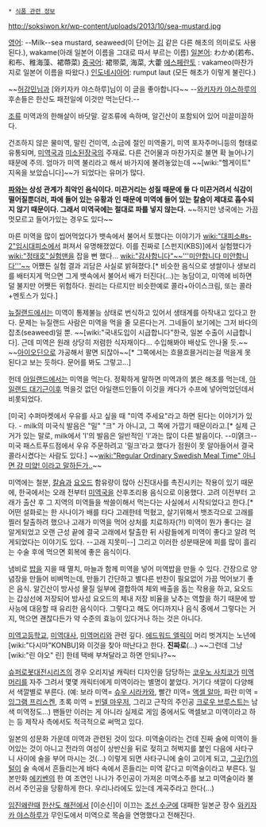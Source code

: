  * [[식품 관련 정보]]

http://soksiwon.kr/wp-content/uploads/2013/10/sea-mustard.jpg

[[영어]]: --Milk--sea mustard, seaweed(이 단어는 [[김(음식)|김]] 같은 다른 해초의 의미로도 사용된다.), wakame(아래 일본어 이름을 그대로 따서 부르는 이름) 
[[일본어]]: わかめ(若布、和布、稚海藻、裙蔕菜)
[[중국어]]: 裙带菜, 海菜, 大藿
[[에스페란토]] : vakameo(마찬가지로 일본어 이름을 따왔다.)
[[인도네시아어]]: rumput laut (모든 해초가 이렇게 불린다.)

~~[[허강민]]님과 [와키자카 야스하루]님이 이 글을 좋아합니다~~ --[[와키자카 야스하루]]의 후손들은 한산도 패전일에 이것만 먹는단다.--

[[조류]] 미역과의 한해살이 바닷말. 갈조류에 속하며, 알긴산이 포함되어 있어 미끌미끌하다. 

건조하지 않은 물미역, 말린 건미역, 소금에 절인 미역줄기, 미역 포자주머니등의 형태로 유통되며, [[미역국]]과 [[미소]]된장국의 주재료. 다른 건어물과 마찬가지로 불면 확 늘어나기 때문에 주의. 엄마가 미역 불리라고 해서 바가지에 불려놓았는데 ~~[wiki:"헬게이트" 지옥을 보았습니다]~~가 되었다는 유머가 많다.

'''[[파]]와는 상성 관계가 최악인 음식이다. 미끈거리는 성질 때문에 둘 다 미끈거려서 식감이 떨어질뿐더러, 파에 들어 있는 유황과 인 때문에 미역에 들어 있는 칼슘이 제대로 흡수되지 않기 때문이다. 그래서 미역국에는 절대로 파를 넣지 않는다.''' ~~하지만 냉국에는 가끔 멋모르고 들어가있는 경우도 있다~~

마른 미역을 많이 씹어먹었다가 뱃속에서 불어서 토했다는 이야기가 [[wiki:"대피소#s-2"임시대피소]]에서 펴져서 유명해졌었다. 이를 진짜로 [스펀지(KBS)]에서 실험했다가 [[wiki:"정태호"실험맨]]을 잡을 뻔 했다... [[wiki:"감사합니다"~~'''미안합니다 미안합니다'''~~]] 어쨌든 실험 결과 괴담은 사실로 밝혀졌다.[* 비슷한 음식으로 생쌀이나 생보리를 배터지게 먹으면 그게 뱃속에서 불어서 배가 터진다(...)는 농담이고, 미역에 비하면 덜 불지만 어쨋든 위험하다. 원리는 다르지만 비슷한예로 콜라+아이스크림, 또는 콜라+멘토스가 있다.]

[[뉴질랜드]]에서는 미역이 통제불능 상태로 번식하고 있어서 생태계를 아작내고 있다고 한다. 문제는 뉴질랜드 사람은 미역을 먹을 줄 모른다는거. 그네들이 보기에는 그저 바다의 잡초(seaweed)일 뿐. ~~[wiki:"국내도입이 시급합니다"한국, 일본 수출이 시급합니다]. 근데 미역은 원래 상당히 저렴한 식자재이다... 수입해봐야 배삯도 안나올 듯.~~ ~~[[아이오딘]]으로 가공해서 팔면 되잖아~~[* 그쪽에서는 흐믈흐믈거리는걸 먹을게 못 된다고 보는 듯하다. 문어를 봐도 그렇고...]

헌데 [[아일랜드]]에서는 미역을 먹는다. 정확하게 말하면 미역과의 붉은 해초를 먹는데, [[아일랜드 대기근]]이후 먹을것 없던 아일랜드인들이 이것을 캐다가 수프에 넣어먹었던데서 비롯되었다.

[미국] 수퍼마켓에서 우유를 사고 싶을 때 "미역 주세요"라고 하면 된다는 이야기가 있다. - milk의 미국식 발음은 "밀" "크" 가 아니고, 그 쪽에 가깝기 때문이라고.[* 실제 근거가 있는 말로, milk에서 'l'의 발음은 일반적인 'l'과는 많이 다른 발음이다. --미엵크-- 미국 패스트푸드점에서 우유 주문하려고 '밀크'라고 했다가 점원이 못 알아들어서 결국 콜라시켰다는 사람도 있다.] ~~[[wiki:"Regular Ordinary Swedish Meal Time" 아니면 걍 미얔! 이라고 말하든가..]]~~

미역에는 철분, [[칼슘]]과 [[요오드]] 함유량이 많아 신진대사를 촉진시키는 작용이 있기 때문에, 한국에서는 오래 전부터 [[미역국]]을 산후조리용 음식으로 이용했다. 고려 이전부터 고래가 출산 후 그 지역의 미역들을 싹쓸이해서 먹는다는 사실에서 시작되었다고 한다.[* 어떤 설화로는 한 사나이가 배를 타다 고래한테 먹혔고, 살기위해서 뱃조각으로 고래를 찔러 탈출하려 했으나 고래가 미역을 먹어 상처를 치료하자(?!) 미역이 뭔가 좋다는 걸 알게되었고 오랜 근성 끝에 결국 고래에서 탈출한 뒤 사람들에게 미역이 좋다고 알려 먹게되었다는 이야기도 있다. --고래 지못미--] 그리고 이러한 성분때문에 피를 많이 흘리는 수술 후에 먹으면 회복에 좋은 음식이다.

냄비로 [[밥]]을 지을 때 멸치, 마늘과 함께 미역을 넣어 미역밥을 만들 수 있다. 간장으로 양념장을 만들어 비벼먹는데, 만들기 간단하고 별다른 반찬이 필요없어 가끔 먹어보기 좋은 음식. 알긴산이 방사성 물질 일부에 결합하여 체외 배출을 돕는 작용을 하고, 요오드는 갑상선에 저장되어 방사성 요오드의 체내 저장 비율을 낮추는 역할을 하기 때문에 방사능에 대응할 때 유리한 음식이다. 그렇다고 해도 어디까지나 음식 중에서 그렇다는 거지, 먹으면 괜찮다든가 약 수준의 효능이 있다거나 하는 것은 아니다. 

[[미역고등학교]], [[미역대사]], [[미역머리]]와 관련 깊다. [[에드워드 엘릭]]이 머리 벗겨지는 노년에 [wiki:"다시마"KONBU]와 이것을 찾아 떠난다고 한다. '''진짜로'''(…) ~~그런데 그냥 [wiki:"린 야오" 린] 한테 택배 부쳐달라고 하면 안되나?~~

[[슈퍼로봇대전]]시리즈의 경우 오리지널 캐릭터 디자인을 담당하는 [[코우노 사치코]]가 [[미역머리]]를 자주 그려서 몇몇 캐릭터에게 미역이라는 별명이 붙었다. 거기다 색깔이 다양해서 색깔별로 부른다. (예: 보라 미역= [[슈우 시라카와]], 빨간 미역= [[액셀 알마]], 파란 미역 = [[잉그램 프리스켄]], 초록 미역 = [[빈델 마우저]], 그리고 근작의 주인공 [[크로우 브루스트]]는 남색 미역정도...) 팬들만 이러는 게 아니라 실제로 게임 중에서도 액셀보고 미역이라고 하는 등 제작사 측에서도 적극적으로 써먹고 있다.

일본의 성문화 가운데 미역과 관련된 것이 있다. 미역술이라는 건데 진짜 술에 미역이 들어있는 것이 아니고 전라의 여성이 상반신을 뒤로 젖히고 허벅지를 붙인 다음에 사타구니 사이에 술을 부어 마시는 것(...) 이렇게 되면 사타구니에 술이 고이게 되고, [[음모|그곳(?)의 털]]이 술 속에서 흔들리는게 바다 속에서 흔들리는 미역 같다고 미역술이라고 부른다. 일본만화 [[에키벤]]의 한 여 조연인 나나가 주인공이 가져온 미역소주를 보고 미역술이라 불러서 주인공을 당황하게 한다. 우리나라에도 있는데 계곡주라고 한다(...)

[[임진왜란]]때 [[한산도 해전]]에서 [이순신]이 이끄는 [[조선 수군]]에 대패한 일본군 장수 [[와키자카 야스하루]]가 무인도에서 미역으로 목숨을 연명했다고 전해진다.
